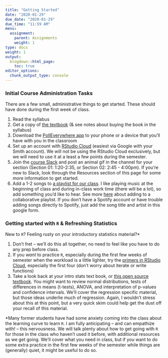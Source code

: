 ```yaml
---
title: "Getting Started"
date: "2020-01-29"
due_date: "2020-01-29"
due_time: "11:59 AM"
menu:
  assignment:
    parent: Assignments
    weight: 1
type: docs
weight: 1
output:
  blogdown::html_page:
    toc: true
editor_options: 
  chunk_output_type: console
---
```


### Initial Course Administration Tasks
There are a few small, administrative things to get started. These should have done during the first week of class.

1. Read the syllabus
1. Get a copy of [the textbook](https://www.amazon.com/STAT2-Modeling-Regression-Ann-Cannon-ebook-dp-B07K6Y99J3/dp/B07K6Y99J3/ref=mt_kindle?_encoding=UTF8&me=&qid=1579815019) (& see notes about buying the book in the syllabus)
1. Download the [PollEverywhere app](https://www.polleverywhere.com/mobile) to your phone or a device that you'll have with you in the classroom
1. Set up an account with [RStudio Cloud](https://rstudio.cloud/) (easiest via Google with your Smith account). We will not be using the RStudio Cloud exclusively, but we will need to use it at a least a few points during the semester.
1. Join the [course Slack](https://join.slack.com/t/sds291-spring2020/shared_invite/enQtODc2NzU0MTU5MjAxLTFmZmU2OTc5OTIzMDU5MzU5ZTEzNjZkMDllYmRlYmQ4NzI2ZTM4Y2Y2N2M2MWRjY2ZjMDVlMGRjN2JmZjdiZWY) and post an animal gif in the channel for your section (Section 01: 1:20-2:35, or Section 02: 2:45 - 4:00pm). If you're new to Slack, look through the Resources section of this page for some more information to get started. 
1. Add a 1-2 songs to [a playlist for our class](https://open.spotify.com/playlist/70l14LCdw5XOAyk1RHeuAO?si=Enp-jrtiSeKWhU4XYueiqg). I like playing music at the beginning of class and during in-class work time (there will be a lot), so add something you'd like to hear. See more [here](https://support.spotify.com/us/article/create-playlists-with-your-friends/) about adding to a collaborative playlist. If you don't have a Spotify account or have trouble adding songs directly to Spotify, just add the song title and artist in this google form.

### Getting started with `R` & Refreshing Statistics

New to `R`? Feeling rusty on your introductory statistics material?*

1. Don't fret -- we'll do this all together, no need to feel like you have to do any prep before class.
1. If you _want_ to practice `R`, especially during the first few weeks of semester when the workload is a little lighter, try the [primers in RStudio Cloud](https://rstudio.cloud/learn/primers), especially the first four (don't worry about iterate or write functions)
1. Take a look back at your intro stats text book, or [this open source textbook](https://drive.google.com/file/d/0B-DHaDEbiOGkRHNndUlBaHVmaGM/edit). You might want to review normal distributions, tests of differences in means (t-tests), ANOVA, and interpretation of p-values and confidence intervals. We'll cover the regression specific material, but those ideas underlie much of regression. Again, I wouldn't stress about this at this point, but a very quick skim could help get the dust off your recall of this material.

*Many former students have had some anxiety coming into the class about the learning curve to learn `R`. I am fully anticipating -- and can empathize with! -- this nervousness. We will talk plenty about how to get going with `R` for those in the class who haven't used it before, with additional resources as we get going. We'll cover what you need in class, but if you want to do some extra practice in the first few weeks of the semester while things are (generally) quiet, it might be useful to do so.
